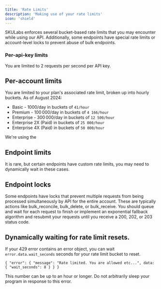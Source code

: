 ```yaml
---
title: 'Rate Limits'
description: 'Making use of your rate limits'
icon: 'shield'
---
```


SKULabs enforces several bucket-based rate limits that you may encounter while using our API. Additionally, some endpoints have special rate limits or account-level locks to prevent abuse of bulk endpoints.

### Per-api-key limits
You are limited to 2 requests per second per API key.

## Per-account limits
You are limited to your plan's associated rate limit, broken up into hourly buckets. As of August 2024:
* Basic - 1000/day in buckets of `41/hour`
* Premium - 100 000/day in buckets of `4 166/hour`
* Enterprise - 300 000/day in buckets of `12 500/hour`
* Enterprise 2X (Paid) in buckets of `25 000/hour`
* Enterprise 4X (Paid) in buckets of `50 000/hour`

<Tip>We're using the 

## Endpoint limits
It is rare, but certain endpoints have custom rate limits, you may need to dynamically wait in these cases.

## Endpoint locks
Some endpoints have locks that prevent multiple requests from being processed simultaneously by API for the entire account. These are typically actions like bulk_reconcile, bulk_delete, or bulk_receive. You should queue and wait for each request to finish or implement an exponential fallback algorithm and resubmit your requests until you receive a 200, 202, or 203 status code.

## Dynamically waiting for rate limit resets.
If your 429 error contains an error object, you can wait `error.data.wait_seconds` seconds for your rate limit bucket to reset.
```
{ "error": { "message": "Rate limited. You are allowed etc...", data: { "wait_seconds": 8 } } }
```


<Tip>This number can be up to an hour or longer. Do not arbitrarily sleep your program in response to this error.</Tip>

